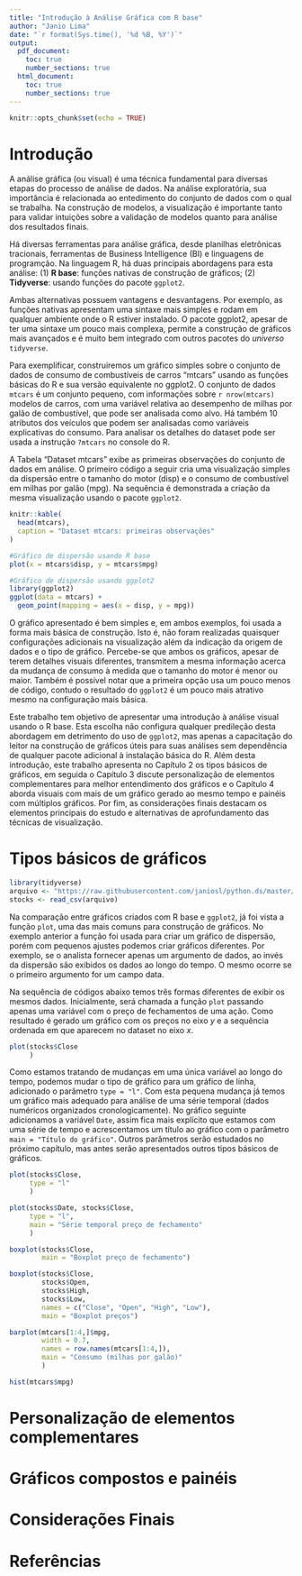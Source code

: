 ---
title: "Introdução à Análise Gráfica com R base"
author: "Janio Lima"
date: "`r format(Sys.time(), '%d %B, %Y')`"
output:
  pdf_document:
    toc: true
    number_sections: true
  html_document:
    toc: true
    number_sections: true
---

```{r setup, include=FALSE}
knitr::opts_chunk$set(echo = TRUE)
```

# Introdução


A análise gráfica (ou visual) é uma técnica fundamental para diversas etapas do processo de análise de dados. Na análise exploratória, sua importância é relacionada ao entedimento do conjunto de dados com o qual se trabalha. Na construção de modelos, a visualização é importante tanto para validar intuições sobre a validação de modelos quanto para análise dos resultados finais.

Há diversas ferramentas para análise gráfica, desde planilhas eletrônicas tracionais, ferramentas de Business Intelligence (BI) e linguagens de programção. Na linguagem R, há duas principais abordagens para esta análise: (1) **R base**: funções nativas de construção de gráficos; (2) **Tidyverse**: usando funções do pacote `ggplot2`.

Ambas alternativas possuem vantagens e desvantagens. Por exemplo, as funções nativas apresentam uma sintaxe mais simples e rodam em qualquer ambiente onde o R estiver instalado. O pacote ggplot2, apesar de ter uma sintaxe um pouco mais complexa, permite a construção de gráficos mais avançados e é muito bem integrado com outros pacotes do *universo* `tidyverse`.

Para exemplificar, construiremos um gráfico simples sobre o conjunto de dados de consumo de combustíveis de carros "mtcars" usando as funções básicas do R e sua versão equivalente no ggplot2. O conjunto de dados `mtcars` é um conjunto pequeno, com informações sobre `r nrow(mtcars)` modelos de carros, com uma variável relativa ao desempenho de milhas por galão de combustível, que pode ser analisada como alvo. Há também 10 atributos dos veículos que podem ser analisadas como variáveis explicativas do consumo. Para analisar os detalhes do dataset pode ser usada a instrução `?mtcars` no console do R.

A Tabela "Dataset mtcars" exibe as primeiras observações do conjunto de dados em análise. O primeiro código a seguir cria uma visualização simples da dispersão entre o tamanho do motor (disp) e o consumo de combustível em milhas por galão (mpg). Na sequência é demonstrada a criação da mesma visualização usando o pacote `ggplot2`.

```{r cars, echo=FALSE}
knitr::kable(
  head(mtcars),
  caption = "Dataset mtcars: primeiras observações"
)
```


```{r dispersao, warning=FALSE}
#Gráfico de dispersão usando R base
plot(x = mtcars$disp, y = mtcars$mpg)
```



```{r, warning=FALSE}
#Gráfico de dispersão usando ggplot2
library(ggplot2)
ggplot(data = mtcars) + 
  geom_point(mapping = aes(x = disp, y = mpg))
```

O gráfico apresentado é bem simples e, em ambos exemplos, foi usada a forma mais básica de construção. Isto é, não foram realizadas quaisquer configurações adicionais na visualização além da indicação da origem de dados e o tipo de gráfico. Percebe-se que ambos os gráficos, apesar de terem detalhes visuais diferentes, transmitem a mesma informação acerca da mudança de consumo à medida que o tamanho do motor é menor ou maior. Também é possível notar que a primeira opção usa um pouco menos de código, contudo o resultado do `ggplot2` é um pouco mais atrativo mesmo na configuração mais básica.

Este trabalho tem objetivo de apresentar uma introdução à análise visual usando o R base. Esta escolha não configura qualquer predileção desta abordagem em detrimento do uso de `ggplot2`, mas apenas a capacitação do leitor na construção de gráficos úteis para suas análises sem dependência de qualquer pacote adicional à instalação básica do R. Além desta introdução, este trabalho apresenta no Capítulo 2 os tipos básicos de gráficos, em seguida o Capítulo 3 discute personalização de elementos complementares para melhor entendimento dos gráficos e o Capítulo 4 aborda visuais com mais de um gráfico gerado ao mesmo tempo e painéis com múltiplos gráficos. Por fim, as considerações finais destacam os elementos principais do estudo e alternativas de aprofundamento das técnicas de visualização.

# Tipos básicos de gráficos

```{r stock_price, warning=FALSE, results='hide'}
library(tidyverse)
arquivo <- "https://raw.githubusercontent.com/janiosl/python.ds/master/data/yahoo_stock_12-12-2020.csv"
stocks <- read_csv(arquivo)
```
Na comparação entre gráficos criados com R base e `ggplot2`, já foi vista a função `plot`, uma das mais comuns para construção de gráficos. No exemplo anterior a função foi usada para criar um gráfico de dispersão, porém com pequenos ajustes podemos criar gráficos diferentes. Por exemplo, se o analista fornecer apenas um argumento de dados, ao invés da dispersão são exibidos os dados ao longo do tempo. O mesmo ocorre se o primeiro argumento for um campo data.

Na sequência de códigos abaixo temos três formas diferentes de exibir os mesmos dados. Inicialmente, será chamada a função `plot` passando apenas uma variável com o preço de fechamentos de uma ação. Como resultado é gerado um gráfico com os preços no eixo $y$ e a sequência ordenada em que aparecem no dataset no eixo $x$.

```{r}
plot(stocks$Close
     )
```

Como estamos tratando de mudanças em uma única variável ao longo do tempo, podemos mudar o tipo de gráfico para um gráfico de linha, adicionado o parâmetro `type = "l"`. Com esta pequena mudança já temos um gráfico mais adequado para análise de uma série temporal (dados numéricos organizados cronologicamente). No gráfico seguinte adicionamos a variável `Date`, assim fica mais explícito que estamos com uma série de tempo e acrescentamos um título ao gráfico com o parâmetro `main = "Título do gráfico"`. Outros parâmetros serão estudados no próximo capítulo, mas antes serão apresentados outros tipos básicos de gráficos.


```{r}
plot(stocks$Close,
     type = "l"
     )
```


```{r}
plot(stocks$Date, stocks$Close,
     type = "l",
     main = "Série temporal preço de fechamento"
     )
```



```{r, warning=FALSE}
boxplot(stocks$Close,
        main = "Boxplot preço de fechamento")
```

```{r, warning=FALSE}
boxplot(stocks$Close,
        stocks$Open,
        stocks$High,
        stocks$Low,
        names = c("Close", "Open", "High", "Low"),
        main = "Boxplot preços")
```
```{r, warning=FALSE}
barplot(mtcars[1:4,]$mpg,
        width = 0.7,
        names = row.names(mtcars[1:4,]),
        main = "Consumo (milhas por galão)"
        )
```
```{r, warning=FALSE}

hist(mtcars$mpg)

```


# Personalização de elementos complementares


# Gráficos compostos e painéis



# Considerações Finais



# Referências

